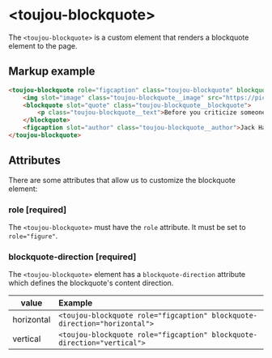 # &lt;toujou-blockquote&gt;
The `<toujou-blockquote>` is a custom element that renders a blockquote element to the page.


## Markup example
```html
<toujou-blockquote role="figcaption" class="toujou-blockquote" blockquote-direction="${args.direction}">
    <img slot="image" class="toujou-blockquote__image" src="https://picsum.photos/200/200" alt="quote image" />
    <blockquote slot="quote" class="toujou-blockquote__blockquote">
        <p class="toujou-blockquote__text">Before you criticize someone, you should walk a mile in their shoes. That way when you criticize them, you are a mile away from them and you have their shoes.</p>
    </blockquote>
    <figcaption slot="author" class="toujou-blockquote__author">Jack Handey</figcaption>
</toujou-blockquote>
```


## Attributes
There are some attributes that allow us to customize the blockquote element:


### role [required]
The `<toujou-blockquote>` must have the `role` attribute. It must be set to `role="figure"`.


### blockquote-direction [required]
The `<toujou-blockquote>` element has a `blockquote-direction` attribute which defines the blockquote's content direction.

| value | Example |
|---|:---|
| horizontal | `<toujou-blockquote role="figcaption" blockquote-direction="horizontal">` |
| vertical | `<toujou-blockquote role="figcaption" blockquote-direction="vertical">` |
